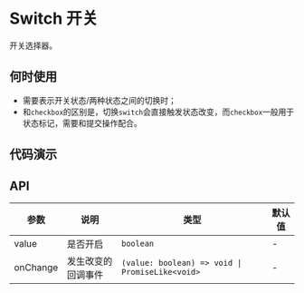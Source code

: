 
# Switch 开关

开关选择器。

## 何时使用

- 需要表示开关状态/两种状态之间的切换时；
- 和`checkbox`的区别是，切换`switch`会直接触发状态改变，而`checkbox`一般用于状态标记，需要和提交操作配合。

## 代码演示

<Usage src='/components/switch/basic.tsx' title='基本' description='最简单的用法。' />

## API

| 参数     | 说明               | 类型                                            | 默认值 |
| -------- | ------------------ | ----------------------------------------------- | ------ |
| value    | 是否开启           | `boolean`                                       | -      |
| onChange | 发生改变的回调事件 | `(value: boolean) => void \| PromiseLike<void>` | -      |
